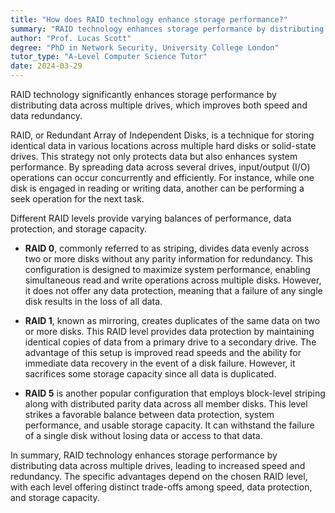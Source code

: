 ```yaml
---
title: "How does RAID technology enhance storage performance?"
summary: "RAID technology enhances storage performance by distributing data across multiple drives, improving speed and data redundancy."
author: "Prof. Lucas Scott"
degree: "PhD in Network Security, University College London"
tutor_type: "A-Level Computer Science Tutor"
date: 2024-03-29
---
```


RAID technology significantly enhances storage performance by distributing data across multiple drives, which improves both speed and data redundancy.

RAID, or Redundant Array of Independent Disks, is a technique for storing identical data in various locations across multiple hard disks or solid-state drives. This strategy not only protects data but also enhances system performance. By spreading data across several drives, input/output (I/O) operations can occur concurrently and efficiently. For instance, while one disk is engaged in reading or writing data, another can be performing a seek operation for the next task.

Different RAID levels provide varying balances of performance, data protection, and storage capacity. 

- **RAID 0**, commonly referred to as striping, divides data evenly across two or more disks without any parity information for redundancy. This configuration is designed to maximize system performance, enabling simultaneous read and write operations across multiple disks. However, it does not offer any data protection, meaning that a failure of any single disk results in the loss of all data.

- **RAID 1**, known as mirroring, creates duplicates of the same data on two or more disks. This RAID level provides data protection by maintaining identical copies of data from a primary drive to a secondary drive. The advantage of this setup is improved read speeds and the ability for immediate data recovery in the event of a disk failure. However, it sacrifices some storage capacity since all data is duplicated.

- **RAID 5** is another popular configuration that employs block-level striping along with distributed parity data across all member disks. This level strikes a favorable balance between data protection, system performance, and usable storage capacity. It can withstand the failure of a single disk without losing data or access to that data.

In summary, RAID technology enhances storage performance by distributing data across multiple drives, leading to increased speed and redundancy. The specific advantages depend on the chosen RAID level, with each level offering distinct trade-offs among speed, data protection, and storage capacity.
    